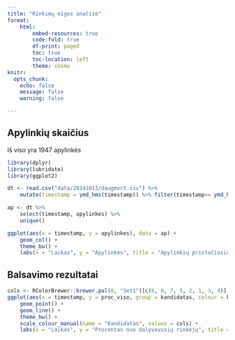 ```yaml
---
title: "Rinkimų eigos analizė"
format: 
    html:
        embed-resources: true
        code-fold: true
        df-print: paged
        toc: true
        toc-location: left
        theme: cosmo
knitr: 
  opts_chunk: 
    echo: false
    message: false
    warning: false

---
```


## Apylinkių skaičius

Iš viso yra 1947 apylinkės

```r
library(dplyr)
library(lubridate)
library(ggplot2)

dt <- read.csv("data/20241013/daugmvrt.csv") %>% 
    mutate(timestamp = ymd_hms(timestamp)) %>% filter(timestamp>= ymd_hms("2024-10-13 21:00:00"))

ap <- dt %>%
    select(timestamp, apylinkes) %>%
    unique()

ggplot(aes(x = timestamp, y = apylinkes), data = ap) +
    geom_col() +
    theme_bw() +
    labs(x = "Laikas", y = "Apylinkės", title = "Apylinkių pristačiusių duomenis skaičius")
```

## Balsavimo rezultatai

```r
cols <- RColorBrewer::brewer.pal(8, "Set1")[c(6, 8, 7, 5, 2, 1, 3, 4)]
ggplot(aes(x = timestamp, y = proc_viso, group = kandidatas, colour = kandidatas), data = dt) +
    geom_point() +
    geom_line() +
    theme_bw() +
    scale_colour_manual(name = "Kandidatas", values = cols) +
    labs(x = "Laikas", y = "Procentas nuo dalyvavusių rinkėjų", title = "Balsavimo rezultatų kitimas laike")
```

